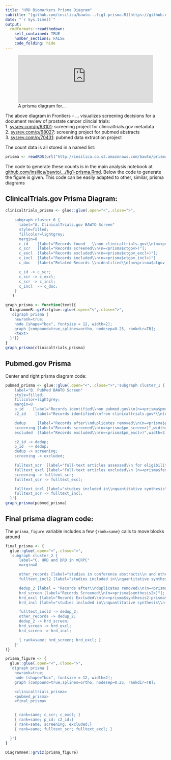 ```yaml
---
title: "HRD Biomarkers Prisma Diagram"
subtitle: "[github.com/insilica/bawto...fig1-prisma.R](https://github.com/insilica/bawto/blob/main/figure-scripts/fig1-prisma.R)"
date: "`r Sys.time()`"
output: 
  rmdformats::readthedown:
    self_contained: TRUE
    number_sections: FALSE
    code_folding: hide
---
```


<figure>
<embed src="http://insilica.co.s3.amazonaws.com/bawto/figures/figure 1.svg" type="image/svg+xml" style="width:100%"/>
<figcaption>A prisma diagram for...</figcaption>
</figure>

The above diagram in Frontiers - ... visualizes screening decisions for a document review of prostate cancer clincial trials:  
1. [sysrev.com/p/63101](https://sysrev.com/u/139/p/63101): screening project for clinicaltrials.gov metadata  
2. [sysrev.com/p/68027](https://sysrev.com/o/2/p/68027): screening project for pubmed abstracts  
3. [sysrev.com/p/70431](https://sysrev.com/p/70431): pubmed data extraction project  

The count data is all stored in a named list:  
```r
prisma <- readRDS(url("http://insilica.co.s3.amazonaws.com/bawto/prisma.rds"))
```

The code to generate these counts is in the main analysis notebook at [github.com/insilica/bawto/.../fig1-prisma.Rmd](https://github.com/insilica/bawto/blob/main/figure-scripts/fig1-prisma.R).
Below the code to generate the figure is given. This code can be easily adapted to other, similar, prisma diagrams

## ClinicalTrials.gov Prisma Diagram:
```r
clinicaltrials_prisma <- glue::glue(.open="<",.close=">",
  '
    subgraph cluster_0 {
      label="A. ClinicalTrials.gov BAWTO Screen"
      style=filled;
      fillcolor=lightgrey;
      margin=8
      c_id    [label="Records found   \\non clinicaltrials.gov\\n(n=<prisma$ctgov>)"];
      c_scr   [label="Records screened\\n(n=<prisma$ctgov>)"];
      c_excl  [label="Records excluded\\n(n=<prisma$ctgov_excl>)"];
      c_incl  [label="Records included\\n(n=<prisma$ctgov_incl>)"]
      c_doc   [label="Related Records \\nidentified\\n(n=<prisma$ctgov_ass>)", fillcolor=darkslategray1, style=filled];

      c_id -> c_scr;
      c_scr -> c_excl;
      c_scr -> c_incl;
      c_incl  -> c_doc;
    }
  ')

graph_prisma <- function(text){
  DiagrammeR::grViz(glue::glue(.open="<",.close=">",
  'digraph prisma {
    newrank=true;
    node [shape="box", fontsize = 12, width=2];
    graph [compound=true,splines=ortho, nodesep=0.25, rankdir=TB];
    <text>
  }'))
}
graph_prisma(clinicaltrials_prisma)

```

## Pubmed.gov Prisma
Center and right prisma diagram code:
```r
pubmed_prisma <- glue::glue(.open="<",.close=">",'subgraph cluster_1 {
    label="B. PubMed BAWTO Screen"
    style=filled;
    fillcolor=lightgrey;
    margin=8
    p_id    [label="Records identified\\non pubmed.gov\\n(n=<prisma$pm>)"];
    c2_id    [label="Records identified\\nfrom clinicaltrials.gov*\\n(n=<prisma$ctgov_ass>)", fillcolor=darkslategray1, style=filled];

    dedup     [label="Records after\\nduplicates removed\\n(n=<prisma$pm_screen>)",width=3]
    screening [label="Records screened\\n(n=<prisma$pm_screen>)",width=2]
    excluded  [label="Records excluded\\n(n=<prisma$pm_excl>)",width=2]

    c2_id -> dedup;
    p_id  -> dedup;
    dedup -> screening;
    screening -> excluded;

    fulltext_scr  [label="full-text articles assessed\\n for eligibility\\n(n=<prisma$fscreen>)"];
    fulltext_excl [label="Full-text articles excluded\\n (n=<prisma$fexcl>)\\n\\nno data for prostate cancer patients (n=<prisma$no_data_for_prostate_cancer_patients>)\\nno mutation data (n = <prisma$no_mutation_data>)\\nno outcome data (n=<prisma$no_outcome_data>)"];
    screening -> fulltext_scr;
    fulltext_scr -> fulltext_excl;

    fulltext_incl [label="studies included in\\nquantitative synthesis\\n(n=<prisma$synthesis>)", fillcolor=lightpink,style=filled];
    fulltext_scr -> fulltext_incl;
  }')
graph_prisma(pubmed_prisma)
```

## Final prisma diagram code:
The `prisma_figure` variable includes a few `{rank=same}` calls to move blocks around
```r
final_prisma <- {
  glue::glue(.open="<",.close=">",
  'subgraph cluster_2 {
      label="C. HRD and DRD in mCRPC"
      margin=8

      other_records [label="studies in conference abstracts\\n and other reviews\\n(n=<prisma$conference>)"];
      fulltext_incl2 [label="studies included in\\nquantitative synthesis\\n(n=<prisma$synthesis>)", fillcolor=lightpink,style=filled];

      dedup_2 [label = "Records after\\nduplicates removed\\n(n=<prisma$synthesis2>)",width=3]
      hrd_screen [label="Records Screened\\n(n=<prisma$synthesis2>)"];
      hrd_excl [label="Records Excluded\\n(n=<prisma$synthesis2-prisma$trial.articles>)\\n\\nNo HRD/DRD biomarkers\\n(n=<prisma$synthesis2-prisma$trial.articles>)"];
      hrd_incl [label="studies included in\\nquantitative synthesis\\n(n=<prisma$trial.articles>)", fillcolor=lightgoldenrodyellow,style=filled];

      fulltext_incl2 -> dedup_2;
      other_records -> dedup_2;
      dedup_2 -> hrd_screen;
      hrd_screen -> hrd_excl;
      hrd_screen -> hrd_incl;

      { rank=same; hrd_screen; hrd_excl; }
    }'
)}

prisma_figure <- {
  glue::glue(.open="<",.close=">",
  'digraph prisma {
    newrank=true;
    node [shape="box", fontsize = 12, width=2];
    graph [compound=true,splines=ortho, nodesep=0.25, rankdir=TB];

    <clinicaltrials_prisma>
    <pubmed_prisma>
    <final_prisma>


    { rank=same; c_scr; c_excl; }
    { rank=same; p_id; c2_id;}
    { rank=same; screening; excluded;}
    { rank=same; fulltext_scr; fulltext_excl; }

  }')
}

DiagrammeR::grViz(prisma_figure)
```